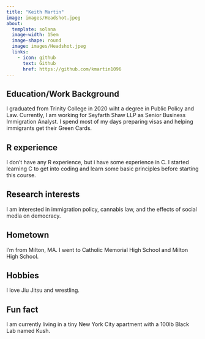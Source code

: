 ```yaml
---
title: "Keith Martin"
image: images/Headshot.jpeg
about:
  template: solana
  image-width: 15em
  image-shape: round
  image: images/Headshot.jpeg
  links:
    - icon: github
      text: Github
      href: https://github.com/kmartin1096
---
```


## Education/Work Background
I graduated from Trinity College in 2020 wiht a degree in Public Policy and Law. Currently, I am working for Seyfarth Shaw LLP as Senior Business Immigration Analyst. I spend most of my days preparing visas and helping immigrants get their Green Cards.

## R experience
I don't have any R experience, but i have some experience in C. I started learning C to get into coding and learn some basic principles before starting this course.

## Research interests
I am interested in immigration policy, cannabis law, and the effects of social media on democracy. 

## Hometown
I'm from Milton, MA. I went to Catholic Memorial High School and Milton High School.

## Hobbies
I love Jiu Jitsu and wrestling.

## Fun fact
I am currently living in a tiny New York City apartment with a 100lb Black Lab named Kush.